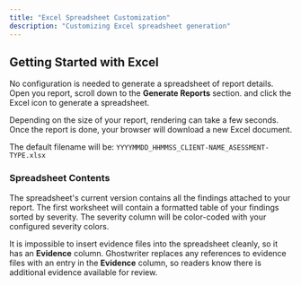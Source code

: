 ```yaml
---
title: "Excel Spreadsheet Customization"
description: "Customizing Excel spreadsheet generation"
---
```


## Getting Started with Excel

No configuration is needed to generate a spreadsheet of report details. Open you report, scroll down to the **Generate Reports** section. and click the Excel icon to generate a spreadsheet.

Depending on the size of your report, rendering can take a few seconds. Once the report is done, your browser will download a new Excel document.

The default filename will be: `YYYYMMDD_HHMMSS_CLIENT-NAME_ASESSMENT-TYPE.xlsx`

### Spreadsheet Contents

The spreadsheet's current version contains all the findings attached to your report. The first worksheet will contain a formatted table of your findings sorted by severity. The severity column will be color-coded with your configured severity colors.

It is impossible to insert evidence files into the spreadsheet cleanly, so it has an **Evidence** column. Ghostwriter replaces any references to evidence files with an entry in the **Evidence** column, so readers know there is additional evidence available for review.

